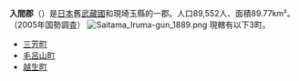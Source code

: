 {{日本郡
| 郡 = 入間郡
| 日文原名 = 入間郡
| 平假名 = いるまぐん
| 羅馬字拼音 = Iruma-gun
| 地圖 =
| 都道府縣 = 埼玉縣
| 編號 = 
| 町 = 3
| 村 = 
| 經度 = 
| 緯度 = 
| 註記 = 
|}}
'''入間郡'''（{{jpn|j=入間郡|hg=いるまぐん|rm=Iruma gun|f=y}}）是[[日本|日本]]舊[[武藏國|武藏國]]和現埼玉縣的一郡。人口89,552人、面積89.77km²。（2005年国勢調査）
[[File:Saitama_Iruma-gun_1889.png|frame]]
現轄有以下3町。
* [[三芳町|三芳町]]
* [[毛呂山町|毛呂山町]]
* [[越生町|越生町]]

{{武藏國的郡}}
{{埼玉縣}}{{Authority control}}